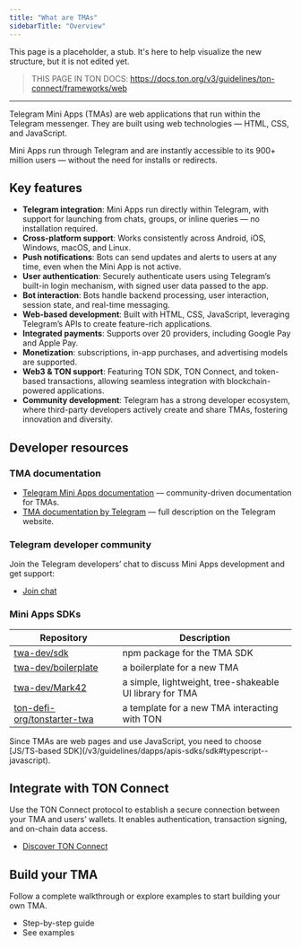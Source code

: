 ```yaml
---
title: "What are TMAs"
sidebarTitle: "Overview"
---
```



This page is a placeholder, a stub. It's here to help visualize the new structure, but it is not edited yet.

> THIS PAGE IN TON DOCS: https://docs.ton.org/v3/guidelines/ton-connect/frameworks/web

---

Telegram Mini Apps (TMAs) are web applications that run within the Telegram messenger. They are built using web technologies — HTML, CSS, and JavaScript.

Mini Apps run through Telegram and are instantly accessible to its 900+ million users — without the need for installs or redirects.

## Key features

- **Telegram integration**: Mini Apps run directly within Telegram, with support for launching from chats, groups, or inline queries — no installation required.
- **Cross-platform support**: Works consistently across Android, iOS, Windows, macOS, and Linux.
- **Push notifications**: Bots can send updates and alerts to users at any time, even when the Mini App is not active.
- **User authentication**: Securely authenticate users using Telegram’s built-in login mechanism, with signed user data passed to the app.
- **Bot interaction**: Bots handle backend processing, user interaction, session state, and real-time messaging.
- **Web-based development**: Built with HTML, CSS, JavaScript, leveraging Telegram’s APIs to create feature-rich applications.
- **Integrated payments**: Supports over 20 providers, including Google Pay and Apple Pay.
- **Monetization**: subscriptions, in-app purchases, and advertising models are supported.
- **Web3 & TON support**: Featuring TON SDK, TON Connect, and token-based transactions, allowing seamless integration with blockchain-powered applications.
- **Community development**: Telegram has a strong developer ecosystem, where third-party developers actively create and share TMAs, fostering innovation and diversity.

## Developer resources

### TMA documentation

- [Telegram Mini Apps documentation](https://docs.telegram-mini-apps.com) — community-driven documentation for TMAs.
- [TMA documentation by Telegram](https://core.telegram.org/bots/webapps) — full description on the Telegram website.

### Telegram developer community

Join the Telegram developers’ chat to discuss Mini Apps development and get support:

- [Join chat](https://t.me/+1mQMqTopB1FkNjIy)

### Mini Apps SDKs

| Repository | Description                                                                 |
|------------|-----------------------------------------------------------------------------|
| [twa-dev/sdk](https://github.com/twa-dev/sdk) | npm package for the TMA SDK                                                 |
| [twa-dev/boilerplate](https://github.com/twa-dev/Boilerplate) | a boilerplate for a new TMA                                         |
| [twa-dev/Mark42](https://github.com/twa-dev/Mark42) | a simple, lightweight, tree-shakeable UI library for TMA                |
| [ton-defi-org/tonstarter-twa](https://github.com/ton-defi-org/tonstarter-twa) | a template for a new TMA interacting with TON               |

<Aside>
Since TMAs are web pages and use JavaScript, you need to choose [JS/TS-based SDK](/v3/guidelines/dapps/apis-sdks/sdk#typescript--javascript).
</Aside>

## Integrate with TON Connect

Use the TON Connect protocol to establish a secure connection between your TMA and users’ wallets. It enables authentication, transaction signing, and on-chain data access.

- [Discover TON Connect](/reference/infrastructure/sdks/ton-connect)

## Build your TMA

Follow a complete walkthrough or explore examples to start building your own TMA.

- Step-by-step guide
- See examples
